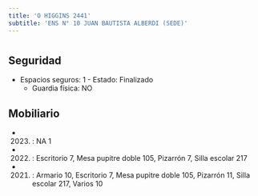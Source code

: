 ```yaml
---
title: 'O HIGGINS 2441'
subtitle: 'ENS N° 10 JUAN BAUTISTA ALBERDI (SEDE)'
---
```


#


## Seguridad

*  Espacios seguros: 1 - Estado: Finalizado 
    + Guardia física: NO





## Mobiliario

*  (2023) : NA 1 

*  (2022) : Escritorio 7, Mesa pupitre doble 105, Pizarrón 7, Silla escolar 217 

*  (2021) : Armario 10, Escritorio 7, Mesa pupitre doble 105, Pizarrón 11, Silla escolar 217, Varios 10 



